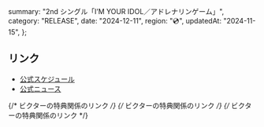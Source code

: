   summary: "2nd シングル「I’M YOUR IDOL／アドレナリンゲーム」",
  category: "RELEASE",
  date: "2024-12-11",
  region: "💿",
  updatedAt: "2024-11-15",
};

## リンク

- [公式スケジュール](https://takanenonadeshiko.jp/?p=2320)
- [公式ニュース](https://takanenonadeshiko.jp/?p=2294)

{/* ビクターの特典関係のリンク */}
{/* ビクターの特典関係のリンク */}
{/* ビクターの特典関係のリンク */}
